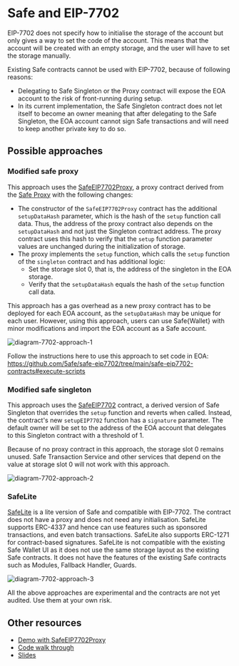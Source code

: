 
# Safe and EIP-7702

EIP-7702 does not specify how to initialise the storage of the account but only gives a way to set the code of the account. This means that the account will be created with an empty storage, and the user will have to set the storage manually.

Existing Safe contracts cannot be used with EIP-7702, because of following reasons:

- Delegating to Safe Singleton or the Proxy contract will expose the EOA account to the risk of front-running during setup.
- In its current implementation, the Safe Singleton contract does not let itself to become an owner meaning that after delegating to the Safe Singleton, the EOA account cannot sign Safe transactions and will need to keep another private key to do so.

## Possible approaches

### Modified safe proxy

This approach uses the [SafeEIP7702Proxy](https://github.com/5afe/safe-eip7702/blob/main/safe-eip7702-contracts/contracts/SafeEIP7702Proxy.sol), a proxy contract derived from the [Safe Proxy](https://github.com/5afe/safe-eip7702/blob/main/safe-eip7702-contracts/contracts/SafeEIP7702Proxy.sol) with the following changes:

- The constructor of the `SafeEIP7702Proxy` contract has the additional `setupDataHash` parameter, which is the hash of the `setup` function call data. Thus, the address of the proxy contract also depends on the `setupDataHash` and not just the Singleton contract address. The proxy contract uses this hash to verify that the `setup` function parameter values are unchanged during the initialization of storage.
- The proxy implements the `setup` function, which calls the `setup` function of the `singleton` contract and has additional logic:
  - Set the storage slot 0, that is, the address of the singleton in the EOA storage.
  - Verify that the `setupDataHash` equals the hash of the `setup` function call data.

This approach has a gas overhead as a new proxy contract has to be deployed for each EOA account, as the `setupDataHash` may be unique for each user. However, using this approach, users can use Safe\{Wallet\} with minor modifications and import the EOA account as a Safe account. 

![diagram-7702-approach-1](../../../assets/diagram-7702-approach-1.png)

Follow the instructions here to use this approach to set code in EOA: https://github.com/5afe/safe-eip7702/tree/main/safe-eip7702-contracts#execute-scripts

### Modified safe singleton

This approach uses the [SafeEIP7702](https://github.com/safe-global/safe-smart-account/blob/feature/eip-7702/contracts/experimental/SafeEIP7702.sol) contract, a derived version of Safe Singleton that overrides the `setup` function and reverts when called. Instead, the contract's new `setupEIP7702` function has a `signature` parameter. The default owner will be set to the address of the EOA account that delegates to this Singleton contract with a threshold of 1.

Because of no proxy contract in this approach, the storage slot 0 remains unused. Safe Transaction Service and other services that depend on the value at storage slot 0 will not work with this approach.

![diagram-7702-approach-2](../../../assets/diagram-7702-approach-2.png)

### SafeLite

[SafeLite](https://github.com/5afe/safe-eip7702/blob/main/safe-eip7702-contracts/contracts/experimental/SafeLite.sol) is a lite version of Safe and compatible with EIP-7702. The contract does not have a proxy and does not need any initialisation.
SafeLite supports ERC-4337 and hence can use features such as sponsored transactions, and even batch transactions. SafeLite also supports ERC-1271 for contract-based signatures.
SafeLite is not compatible with the existing Safe Wallet UI as it does not use the same storage layout as the existing Safe contracts.
It does not have the features of the existing Safe contracts such as Modules, Fallback Handler, Guards.

![diagram-7702-approach-3](../../../assets/diagram-7702-approach-3.png)

<Callout type='error' emoji='‼️'>
  All the above approaches are experimental and the contracts are not yet audited. Use them at your own risk.
</Callout>

## Other resources

- [Demo with SafeEIP7702Proxy](https://github.com/5afe/safe-eip7702/blob/main/README.md#demo-using-ui)
- [Code walk through](https://www.youtube.com/watch?v=dx4mk6tKHCo)
- [Slides](https://docs.google.com/presentation/d/1blYoVXLdPUNXhfSlck5bgbs8-h9StI9om7wsxj1SxVM)